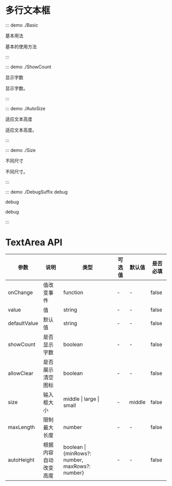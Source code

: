 # 多行文本框

::: demo ./Basic

基本用法

基本的使用方法

:::

::: demo ./ShowCount

显示字数

显示字数。

:::

::: demo ./AutoSize

适应文本高度

适应文本高度。

:::

::: demo ./Size

不同尺寸

不同尺寸。

:::

::: demo ./DebugSuffix debug

debug

debug

:::

# TextArea API

| 参数 | 说明 | 类型 | 可选值 | 默认值 | 是否必填 |
| --- | --- | --- | --- | --- | --- |
| onChange | 值改变事件 | function | - | - | false |
| value | 值 | string | - | - | false |
| defaultValue | 默认值 | string | - | - | false |
| showCount | 是否显示字数 | boolean | - | - | false |
| allowClear | 是否展示清空图标 | boolean | - | - | false |
| size | 输入框大小 | middle &#x007c; large &#x007c; small | - | middle | false |
| maxLength | 限制最大长度 | number | - | - | false |
| autoHeight | 根据内容自动改变高度 | boolean &#x007c; {minRows?: number, maxRows?: number} | - | - | false |
